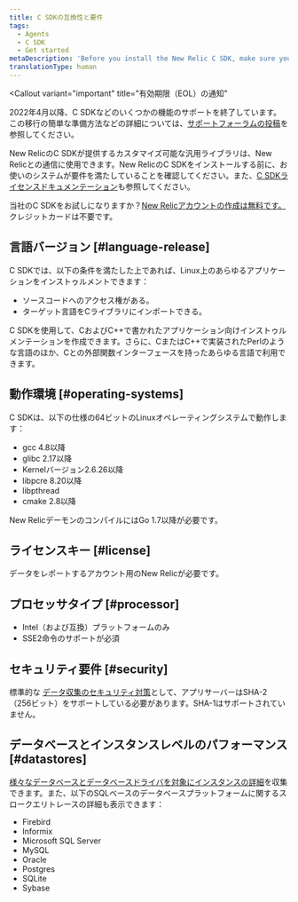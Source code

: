 ```yaml
---
title: C SDKの互換性と要件
tags:
  - Agents
  - C SDK
  - Get started
metaDescription: 'Before you install the New Relic C SDK, make sure your application meets these compatibility requirements.'
translationType: human
---
```


<Callout
  variant="important"
  title="有効期限（EOL）の通知"
>
  2022年4月以降、C SDKなどのいくつかの機能のサポートを終了しています。この移行の簡単な準備方法などの詳細については、[サポートフォーラムの投稿](https://discuss.newrelic.com/t/q1-bulk-eol-announcement-fy23/181744)を参照してください。
</Callout>

New RelicのC SDKが提供するカスタマイズ可能な汎用ライブラリは、New Relicとの通信に使用できます。New RelicのC SDKをインストールする前に、お使いのシステムが要件を満たしていることを確認してください。また、[C SDKライセンスドキュメンテーション](/docs/c-sdk-licenses)も参照してください。

当社のC SDKをお試しになりますか？[New Relicアカウントの作成は無料です。](https://newrelic.com/signup)クレジットカードは不要です。

## 言語バージョン [#language-release]

C SDKでは、以下の条件を満たした上であれば、Linux上のあらゆるアプリケーションをインストゥルメントできます：

* ソースコードへのアクセス権がある。
* ターゲット言語をCライブラリにインポートできる。

C SDKを使用して、CおよびC++で書かれたアプリケーション向けインストゥルメンテーションを作成できます。さらに、CまたはC++で実装されたPerlのような言語のほか、Cとの外部関数インターフェースを持ったあらゆる言語で利用できます。

## 動作環境 [#operating-systems]

C SDKは、以下の仕様の64ビットのLinuxオペレーティングシステムで動作します：

* gcc 4.8以降
* glibc 2.17以降
* Kernelバージョン2.6.26以降
* libpcre 8.20以降
* libpthread
* cmake 2.8以降

New RelicデーモンのコンパイルにはGo 1.7以降が必要です。

## ライセンスキー [#license]

データをレポートするアカウント用のNew Relic<LicenseKey/>が必要です。

## プロセッサタイプ [#processor]

* Intel（および互換）プラットフォームのみ
* SSE2命令のサポートが必須

## セキュリティ要件 [#security]

標準的な [データ収集のセキュリティ対策](/docs/accounts-partnerships/new-relic-security/security/data-security)として、アプリサーバーはSHA-2（256ビット）をサポートしている必要があります。SHA-1はサポートされていません。

## データベースとインスタンスレベルのパフォーマンス [#datastores]

[様々なデータベースとデータベースドライバを対象にインスタンスの詳細](/docs/apm/applications-menu/features/analyze-database-instance-level-performance-issues)を収集できます。また、以下のSQLベースのデータベースプラットフォームに関するスロークエリトレースの詳細も表示できます：

* Firebird
* Informix
* Microsoft SQL Server
* MySQL
* Oracle
* Postgres
* SQLite
* Sybase